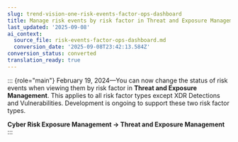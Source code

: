 ```yaml
---
slug: trend-vision-one-risk-events-factor-ops-dashboard
title: Manage risk events by risk factor in Threat and Exposure Management
last_updated: '2025-09-08'
ai_context:
  source_file: risk-events-factor-ops-dashboard.md
  conversion_date: '2025-09-08T23:42:13.584Z'
conversion_status: converted
translation_ready: true
---
```


::: {role="main"}
February 19, 2024—You can now change the status of risk events when viewing them by risk factor in **Threat and Exposure Management**. This applies to all risk factor types except XDR Detections and Vulnerabilities. Development is ongoing to support these two risk factor types.

**Cyber Risk Exposure Management → Threat and Exposure Management**
:::
